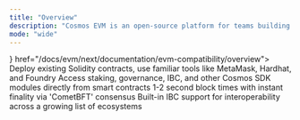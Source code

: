 ```yaml
---
title: "Overview"
description: "Cosmos EVM is an open-source platform for teams building their own chain, rollup, or EVM-compatible application. It offers the industry’s leading Layer 1 stack with custom modules, instant finality, and a native interoperability layer. With Cosmos EVM, you maintain full ownership of your entire stack—from the application layer down to consensus."
mode: "wide"
---
```



<CardGroup cols={2}>
  <Card title="Ethereum Compatibility" icon={<EVMIcon size={24} color="#627EEA" />} href="/docs/evm/next/documentation/evm-compatibility/overview">
    Deploy existing Solidity contracts, use familiar tools like MetaMask, Hardhat, and Foundry
  </Card>
  <Card title="Cosmos Native Features" icon="link" href="/docs/evm/next/documentation/smart-contracts/precompiles/overview">
    Access staking, governance, IBC, and other Cosmos SDK modules directly from smart contracts
  </Card>
  <Card title="Instant Finality" icon="zap" href="/docs/evm/next/documentation/concepts/transactions">
    1-2 second block times with instant finality via 'CometBFT' consensus
  </Card>
  <Card title="Cross-Chain Ready" icon="globe" href="/docs/evm/next/documentation/concepts/ibc">
    Built-in IBC support for interoperability across a growing list of ecosystems
  </Card>
</CardGroup>

